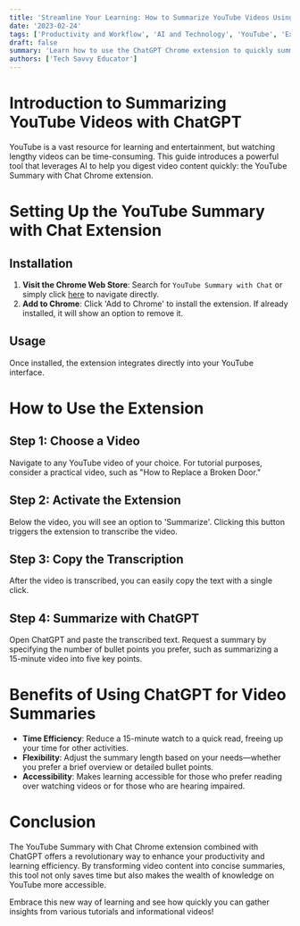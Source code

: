 ```yaml
---
title: 'Streamline Your Learning: How to Summarize YouTube Videos Using ChatGPT'
date: '2023-02-24'
tags: ['Productivity and Workflow', 'AI and Technology', 'YouTube', 'Extensions']
draft: false
summary: 'Learn how to use the ChatGPT Chrome extension to quickly summarize YouTube videos, saving time and enhancing your learning efficiency.'
authors: ['Tech Savvy Educator']
---
```


# Introduction to Summarizing YouTube Videos with ChatGPT

YouTube is a vast resource for learning and entertainment, but watching lengthy videos can be time-consuming. This guide introduces a powerful tool that leverages AI to help you digest video content quickly: the YouTube Summary with Chat Chrome extension.

# Setting Up the YouTube Summary with Chat Extension

## Installation

1. **Visit the Chrome Web Store**: Search for `YouTube Summary with Chat` or simply click [here](https://chrome.google.com/webstore/detail/youtube-summary-with-chat/nmmicjeknamkfloonkhhcjmomieiodli) to navigate directly.
2. **Add to Chrome**: Click 'Add to Chrome' to install the extension. If already installed, it will show an option to remove it.

## Usage

Once installed, the extension integrates directly into your YouTube interface.

# How to Use the Extension

## Step 1: Choose a Video

Navigate to any YouTube video of your choice. For tutorial purposes, consider a practical video, such as "How to Replace a Broken Door."

## Step 2: Activate the Extension

Below the video, you will see an option to 'Summarize'. Clicking this button triggers the extension to transcribe the video.

## Step 3: Copy the Transcription

After the video is transcribed, you can easily copy the text with a single click.

## Step 4: Summarize with ChatGPT

Open ChatGPT and paste the transcribed text. Request a summary by specifying the number of bullet points you prefer, such as summarizing a 15-minute video into five key points.

# Benefits of Using ChatGPT for Video Summaries

- **Time Efficiency**: Reduce a 15-minute watch to a quick read, freeing up your time for other activities.
- **Flexibility**: Adjust the summary length based on your needs—whether you prefer a brief overview or detailed bullet points.
- **Accessibility**: Makes learning accessible for those who prefer reading over watching videos or for those who are hearing impaired.

# Conclusion

The YouTube Summary with Chat Chrome extension combined with ChatGPT offers a revolutionary way to enhance your productivity and learning efficiency. By transforming video content into concise summaries, this tool not only saves time but also makes the wealth of knowledge on YouTube more accessible.

Embrace this new way of learning and see how quickly you can gather insights from various tutorials and informational videos!
